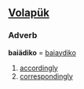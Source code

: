 ==[[Volapük]]==
===Adverb===
'''baiädiko''' = [[baiaydiko]] 

# [[accordingly]]
# [[correspondingly]]